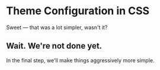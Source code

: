 # Theme Configuration in CSS

<EpicVideo url="https://www.epicweb.dev/tutorials/tailwind-color-tokens/conversion-to-tailwind-v4/theme-configuration-in-css/solution" />

Sweet — that was a lot simpler, wasn't it?

## Wait. We're not done yet.

In the final step, we'll make things aggressively more simple.
